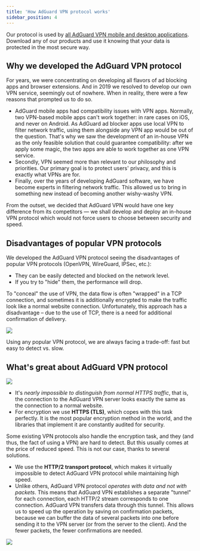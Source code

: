 ```yaml
---
title: 'How AdGuard VPN protocol works'
sidebar_position: 4
---
```


Our protocol is used by [all AdGuard VPN mobile and desktop applications](https://adguard-vpn.com/welcome.html). Download any of our products and use it knowing that your data is protected in the most secure way.

## Why we developed the AdGuard VPN protocol

For years, we were concentrating on developing all flavors of ad blocking apps and browser extensions. And in 2019 we resolved to develop our own VPN service, seemingly out of nowhere. When in reality, there were a few reasons that prompted us to do so.

- AdGuard mobile apps had compatibility issues with VPN apps. Normally, two VPN-based mobile apps can't work together: in rare cases on iOS, and never on Android. As AdGuard ad blocker apps use local VPN to filter network traffic, using them alongside any VPN app would be out of the question. That's why we saw the development of an in-house VPN as the only feasible solution that could guarantee compatibility: after we apply some magic, the two apps are able to work together as one VPN service.
- Secondly, VPN seemed more than relevant to our philosophy and priorities. Our primary goal is to protect users' privacy, and this is exactly what VPNs are for.
- Finally, over the years of developing AdGuard software, we have become experts in filtering network traffic. This allowed us to bring in something new instead of becoming another wishy-washy VPN.

From the outset, we decided that AdGuard VPN would have one key difference from its competitors — we shall develop and deploy an in-house VPN protocol which would not force users to choose between security and speed.

## Disadvantages of popular VPN protocols

We developed the AdGuard VPN protocol seeing the disadvantages of popular VPN protocols (OpenVPN, WireGuard, IPSec, etc.):

- They can be easily detected and blocked on the network level.
- If you try to "hide" them, the performance will drop.

To "conceal" the use of VPN, the data flow is often "wrapped" in a TCP connection, and sometimes it is additionally encrypted to make the traffic look like a normal website connection. Unfortunately, this approach has a disadvantage – due to the use of TCP, there is a need for additional confirmation of delivery.

<object data="https://cdn.adguardvpn.com/public/Adguard/Blog/vpn/protocol/6.svg?nc=1" type="image/svg+xml"><img src="https://cdn.adguardvpn.com/public/Adguard/Blog/vpn/protocol/6.svg?nc=1"/></object>

Using any popular VPN protocol, we are always facing a trade-off: fast but easy to detect vs. slow.

## What's great about AdGuard VPN protocol

<object data="https://cdn.adguardvpn.com/public/Adguard/Blog/vpn/protocol/5.svg?nc=1" type="image/svg+xml"><img src="https://cdn.adguardvpn.com/public/Adguard/Blog/vpn/protocol/5.svg?nc=1"/></object>

- It's *nearly impossible to distinguish from normal HTTPS traffic*, that is, the connection to the AdGuard VPN server looks exactly the same as the connection to a normal website.
- For encryption we use **HTTPS (TLS)**, which copes with this task perfectly. It is the most popular encryption method in the world, and the libraries that implement it are constantly audited for security.

Some existing VPN protocols also handle the encryption task, and they (and thus, the fact of using a VPN) are hard to detect. But this usually comes at the price of reduced speed. This is not our case, thanks to several solutions.

- We use the **HTTP/2 transport protocol**, which makes it virtually impossible to detect AdGuard VPN protocol while maintaining high speed.
- Unlike others, AdGuard VPN protocol *operates with data and not with packets*. This means that AdGuard VPN establishes a separate "tunnel" for each connection, each HTTP/2 stream corresponds to one connection. AdGuard VPN transfers data through this tunnel. This allows us to speed up the operation by saving on confirmation packets, because we can buffer the data of several packets into one before sending it to the VPN server (or from the server to the client). And the fewer packets, the fewer confirmations are needed.

<object data="https://cdn.adguardvpn.com/public/Adguard/Blog/vpn/protocol/sravnenie5:6.svg?nc=1" type="image/svg+xml"><img src="https://cdn.adguardvpn.com/public/Adguard/Blog/vpn/protocol/sravnenie5:6.svg?nc=1"/></object>